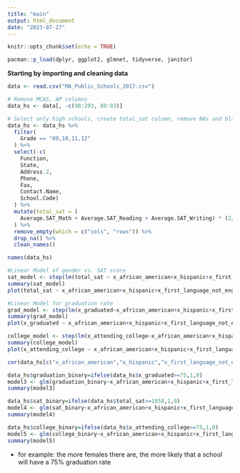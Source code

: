 ```yaml
---
title: "main"
output: html_document
date: "2023-07-27"
---
```


```r
knitr::opts_chunk$set(echo = TRUE)

pacman::p_load(dplyr, ggplot2, glmnet, tidyverse, janitor)
```

**Starting by importing and cleaning data**

```r
data <- read.csv("MA_Public_Schools_2017.csv")

# Remove MCAS, AP columns
data_hs <- data[, -c(98:293, 80:93)]

# Select only high schools, create total_sat column, remove NAs and blank vals, clean column names
data_hs <- data_hs %>% 
  filter(
    Grade == "09,10,11,12"
  ) %>% 
  select(-c(
    Function, 
    State, 
    Address.2, 
    Phone, 
    Fax, 
    Contact.Name, 
    School.Code)
  ) %>%
  mutate(total_sat = (
    Average.SAT_Math + Average.SAT_Reading + Average.SAT_Writing) * (2/3)
  ) %>% 
  remove_empty(which = c("cols", "rows")) %>% 
  drop_na() %>%
  clean_names()

names(data_hs)
```



```r
#Linear Model of gender vs. SAT score
sat_model <- step(lm(total_sat ~ x_african_american+x_hispanic+x_first_language_not_english+students_with_disabilities+x_females, data=data_hs), direction="backward")
summary(sat_model)
plot(total_sat ~ x_african_american+x_hispanic+x_first_language_not_english+students_with_disabilities+x_females, data=data_hs)
```


```r
#Linear Model for graduation rate
grad_model <- step(lm(x_graduated~x_african_american+x_hispanic+x_first_language_not_english+students_with_disabilities+x_females, data=data_hs),direction = "backward")
summary(grad_model)
plot(x_graduated ~ x_african_american+x_hispanic+x_first_language_not_english+students_with_disabilities+x_females, data=data_hs)
```

```r
college_model <- step(lm(x_attending_college~x_african_american+x_hispanic+x_first_language_not_english+students_with_disabilities+x_females, data=data_hs),direction = "backward")
summary(college_model)
plot(x_attending_college ~ x_african_american+x_hispanic+x_first_language_not_english+students_with_disabilities+x_females, data=data_hs)
```


```r
cor(data_hs[c("x_african_american","x_hispanic","x_first_language_not_english","students_with_disabilities","x_females","x_graduated","total_sat","x_attending_college")])
```


```r
data_hs$graduation_binary=ifelse(data_hs$x_graduated>=75,1,0)
model3 <- glm(graduation_binary~x_african_american+x_hispanic+x_first_language_not_english+students_with_disabilities+x_females, data=data_hs, family="binomial")
summary(model3)
```
```r
data_hs$sat_binary=ifelse(data_hs$total_sat>=1058,1,0)
model4 <- glm(sat_binary~x_african_american+x_hispanic+x_first_language_not_english+students_with_disabilities+x_females, data=data_hs, family="binomial")
summary(model4)
```

```r
data_hs$college_binary=ifelse(data_hs$x_attending_college>=75,1,0)
model5 <- glm(college_binary~x_african_american+x_hispanic+x_first_language_not_english+students_with_disabilities+x_females, data=data_hs, family="binomial")
summary(model5)
```
- for example: the more females there are, the more likely that a school will have a 75% graduation rate